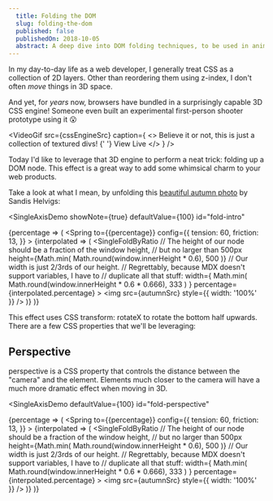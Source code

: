 ```yaml
---
  title: Folding the DOM
  slug: folding-the-dom
  published: false
  publishedOn: 2018-10-05
  abstract: A deep dive into DOM folding techniques, to be used in animations and interactions.
---
```




In my day-to-day life as a web developer, I generally treat CSS as a collection of 2D layers. Other than reordering them using z-index, I don't often _move_ things in 3D space.

And yet, for _years_ now, browsers have bundled in a surprisingly capable 3D CSS engine! Someone even built an experimental first-person shooter prototype using it 😮

<VideoGif
  src={cssEngineSrc}
  caption={
    <>
      Believe it or not, this is just a collection of textured divs!
      {' '}
      <TextLink href="https://keithclark.co.uk/labs/css-fps/">
        View Live
      </TextLink>
    </>
  }
/>

Today I'd like to leverage that 3D engine to perform a neat trick: folding up a DOM node. This effect is a great way to add some whimsical charm to your web products.

Take a look at what I mean, by unfolding this [beautiful autumn photo](https://unsplash.com/photos/vrY49w_-Bmc) by Sandis Helvigs:

<SingleAxisDemo
  showNote={true}
  defaultValue={100}
  id="fold-intro"
>
  {percentage => (
    <Spring
      to={{percentage}}
      config={{
        tension: 60,
        friction: 13,
      }}
    >
      {interpolated => (
        <SingleFoldByRatio
          // The height of our node should be a fraction of the window height,
          // but no larger than 500px
          height={Math.min(
            Math.round(window.innerHeight * 0.6),
            500
          )}
          // Our width is just 2/3rds of our height.
          // Regrettably, because MDX doesn't support variables, I have to
          // duplicate all that stuff:
          width={
            Math.min(
              Math.round(window.innerHeight * 0.6 * 0.666),
              333
            )
          }
          percentage={interpolated.percentage}
        >
          <img src={autumnSrc} style={{ width: '100%' }} />
        </SingleFoldByRatio>
      )}
    </Spring>
  )}
</SingleAxisDemo>

This effect uses CSS <InlineCode>transform: rotateX</InlineCode> to rotate the bottom half upwards. There are a few CSS properties that we'll be leveraging:

## Perspective

<InlineCode>perspective</InlineCode> is a CSS property that controls the distance between the "camera" and the element. Elements much closer to the camera will have a much more dramatic effect when moving in 3D.

<SingleAxisDemo
  defaultValue={100}
  id="fold-perspective"
>
  {percentage => (
    <Spring
      to={{percentage}}
      config={{
        tension: 60,
        friction: 13,
      }}
    >
      {interpolated => (
        <SingleFoldByRatio
          // The height of our node should be a fraction of the window height,
          // but no larger than 500px
          height={Math.min(
            Math.round(window.innerHeight * 0.6),
            500
          )}
          // Our width is just 2/3rds of our height.
          // Regrettably, because MDX doesn't support variables, I have to
          // duplicate all that stuff:
          width={
            Math.min(
              Math.round(window.innerHeight * 0.6 * 0.666),
              333
            )
          }
          percentage={interpolated.percentage}
        >
          <img src={autumnSrc} style={{ width: '100%' }} />
        </SingleFoldByRatio>
      )}
    </Spring>
  )}
</SingleAxisDemo>
